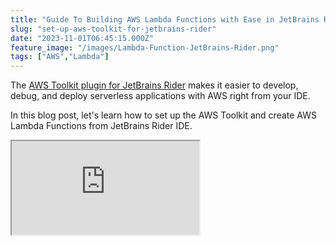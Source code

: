 ```yaml
---
title: "Guide To Building AWS Lambda Functions with Ease in JetBrains Rider"
slug: "set-up-aws-toolkit-for-jetbrains-rider"
date: "2023-11-01T06:45:15.000Z"
feature_image: "/images/Lambda-Function-JetBrains-Rider.png"
tags: ["AWS","Lambda"]
---
```


The [AWS Toolkit plugin for JetBrains Rider](https://docs.aws.amazon.com/toolkit-for-jetbrains/latest/userguide/getting-started.html) makes it easier to develop, debug, and deploy serverless applications with AWS right from your IDE.

In this blog post, let's learn how to set up the AWS Toolkit and create AWS Lambda Functions from JetBrains Rider IDE.

<iframe src="https://www.youtube.com/embed/jwRs45mA568?feature=oembed" />

Install AWS Toolkit For JetBrains Rider
---------------------------------------

The AWS Toolkit is available in [the JetBrains marketplace](https://plugins.jetbrains.com/plugin/11349-aws-toolkit). You can install this from within the Rider IDE, by navigating to Settings → Plugins section and searching for 'AWS Toolkit'.

![](/images/image-17.png)

Installing the AWS Toolkit Plugin from the Settings menu in JetBrains Rider IDE.

Once installed you can see an additional icon, with the AWS logo (as shown in the screenshot below) on the left sidebar.

![](/images/image-20.png)

AWS Toolkit in JetBrains Rider

The Toolkit automatically picks up the AWS connection strings from the configuration file.

We learned how to set up the AWS credentials in an earlier article on Learn How To Manage Credentials When Building .NET Application on AWS.

[

Learn How To Manage Credentials When Building .NET Application on AWS

Learn different ways to set up and manage credentials and sensitive information when building .NET applications on AWS. We will also touch upon some of the tools and utilities that I have set up on my local development machine to make working with AWS easier.

![](/images/logo-512x512.png)Rahul NathRahul Pulikkot Nath

![](/images/secure-key.jpg)

](/posts/amazon-credentials-dotnet/)

Create Lambda Functions in JetBrains Rider
------------------------------------------

With the AWS Toolkit installed, we now have additional template options to create .NET projects.

We can create different starter templates for building AWS Lambda Functions.

### Create an Empty Lambda Function in JetBrains Rider

To create an empty Lambda Function, search for 'Lambda Empty Function' template under the 'Add New Project' dialog in Rider.

![](/images/image-18.png)

Once you fill in the required Solution Name, Project Name, and the solution directory it generates a default Lambda Function .NET project, with the below `FunctionHanlder` Lambda function.

```csharp
public string FunctionHandler(string input, ILambdaContext context)
{
```
        return input.ToUpper();
    }

### AWS Services and Lambda Function in JetBrains Rider

The AWS Toolkit for Rider also provides additional Lambda templates that you can use as starter templates when building applications.

Based on your application and the different AWS Service you are integrating with, you can choose appropriate starter templates.

Below is an example of creating a Lambda Simple SQS Function template.

![](/images/image-21.png)

JetBrains Rider Lambda Simple SQS Function template to integrate Amazon SQS with AWS Lambda

The template generates the required code to handle `SQSEvents` in the AWS Function Handler.

```csharp
public async Task FunctionHandler(SQSEvent evnt, ILambdaContext context)
{
```
        foreach (var message in evnt.Records)
        {
            await ProcessMessageAsync(message, context);
        }
    }
    
    private async Task ProcessMessageAsync(
               SQSEvent.SQSMessage message, ILambdaContext context)
    {
        context.Logger.LogInformation($"Processed message {message.Body}");
        // TODO: Do interesting work based on the new message
        await Task.CompletedTask;
    }

If you want to learn more about integrating with different AWS Services when building Lambda Functions check out my below blog post.

[

AWS Lambda For The .NET Developer

This blog post is a collection of other posts that covers various aspects of AWS Lambda and other services you can integrate with when building serverless applications on Lambda.

![](/images/logo-512x512.png)Rahul NathRahul Pulikkot Nath

![](/images/AWS-Lambda.png)

](/posts/aws-lambda-dotnet-developer/)

Debugging Lambda Function from JetBrains Rider
----------------------------------------------

The Mock Lambda Tool helps test the Lambda function locally without deploying it to an AWS environment.

📢

_****Note:****_ __This tool is not a local Lambda environment. This tool is optimized for quick local debugging with minimal dependencies.__

You can set up the Mock Lambda Test Tool to work with Rider in two ways

*   Using Rider .run file
*   Using launchsettings.json file

You can learn more in my blog post on How To Set Up AWS .NET Mock Lambda Test Tool on JetBrains Rider.

[

How To Set Up AWS .NET Mock Lambda Test Tool on JetBrains Rider

Learn how to setup .NET Mock Lambda Test Tool to work with JetBrains Rider IDE.

![](/images/logo-512x512.png)Rahul NathRahul Pulikkot Nath

![](/images/Rider---Mock-Lambda-Tool.png)

](/posts/how-to-set-up-aws-net-mock-lambda-test-tool-on-jetbrains-rider/)